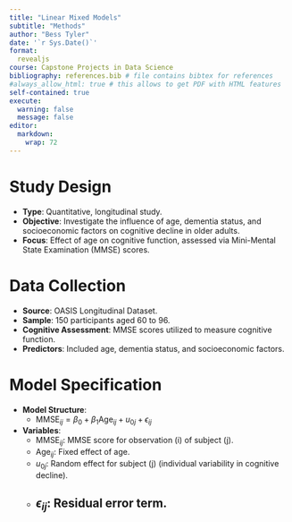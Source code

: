 ```yaml
---
title: "Linear Mixed Models"
subtitle: "Methods"
author: "Bess Tyler"
date: '`r Sys.Date()`'
format:
  revealjs
course: Capstone Projects in Data Science
bibliography: references.bib # file contains bibtex for references
#always_allow_html: true # this allows to get PDF with HTML features
self-contained: true
execute: 
  warning: false
  message: false
editor: 
  markdown: 
    wrap: 72
---
```


# Study Design

- **Type**: Quantitative, longitudinal study.
- **Objective**: Investigate the influence of age, dementia status, and socioeconomic factors on cognitive decline in older adults.
- **Focus**: Effect of age on cognitive function, assessed via Mini-Mental State Examination (MMSE) scores.



# Data Collection

- **Source**: OASIS Longitudinal Dataset.
- **Sample**: 150 participants aged 60 to 96.
- **Cognitive Assessment**: MMSE scores utilized to measure cognitive function.
- **Predictors**: Included age, dementia status, and socioeconomic factors.


# Model Specification

- **Model Structure**: 
  - $\text{MMSE}_{ij} = \beta_0 + \beta_1 \text{Age}_{ij} + u_{0j} + \epsilon_{ij}$
  
- **Variables**:
  - $\text{MMSE}_{ij}$: MMSE score for observation \(i\) of subject \(j\).
  - $\text{Age}_{ij}$: Fixed effect of age.
  - $u_{0j}$: Random effect for subject \(j\) (individual variability in cognitive decline).
  - $\epsilon_{ij}$: Residual error term.
---
